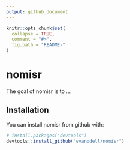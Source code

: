 ```yaml
---
output: github_document
---
```


<!-- README.md is generated from README.Rmd. Please edit that file -->

```r
knitr::opts_chunk$set(
  collapse = TRUE,
  comment = "#>",
  fig.path = "README-"
)
```

# nomisr

The goal of nomisr is to ...

## Installation

You can install nomisr from github with:

```r
# install.packages("devtools")
devtools::install_github("evanodell/nomisr")
```
<!--
## Example

This is a basic example which shows you how to solve a common problem:

```r
## basic example code
```
-->